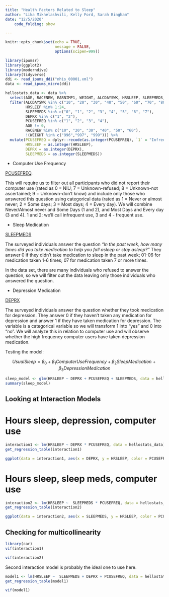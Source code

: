 ```yaml
---
title: "Health Factors Related to Sleep"
author: "Lika Mikhelashvili, Kelly Ford, Sarah Bingham"
date: "12/5/2020"
    code_folding: show

---
```


```r
knitr::opts_chunk$set(echo = TRUE,
                      message = FALSE,
                      options(scipen=999))
```


```r
library(ipumsr)
library(ggplot2)
library(moderndive)
library(tidyverse)
ddi <- read_ipums_ddi("nhis_00001.xml")
data <- read_ipums_micro(ddi)
```

```r
hellostats_data <- data %>%
  select(AGE, RACENEW, EARNIMP1, WEIGHT, ALCDAYSWK, HRSLEEP, SLEEPMEDS, DEPRX, PCUSEFREQ) %>%
  filter(ALCDAYSWK %in% c("10", "20", "30", "40", "50", "60", "70", "80"),
         HRSLEEP %in% 1:24,
         SLEEPMEDS %in% c("0", "1", "2", "3", "4", "5", "6", "7"),
         DEPRX %in% c("1", "2"),
         PCUSEFREQ %in% c("1", "2", "3", "4"),
         AGE != 0,
         RACENEW %in% c("10", "20", "30", "40", "50", "60"),
         !(WEIGHT %in% c("996","997", "999"))) %>% 
  mutate(PCUSEFREQ = dplyr::recode(as.integer(PCUSEFREQ), `1` = "Infrequent", `2` = "Infrequent", `3` = "Frequent", `4` = "Frequent"), 
         HRSLEEP = as.integer(HRSLEEP),
         DEPRX = as.integer(DEPRX),
         SLEEPMEDS = as.integer(SLEEPMEDS))
```


  - Computer Use Frequency

[PCUSEFREQ](https://nhis.ipums.org/nhis-action/variables/PCUSEFREQ#codes_section). 

This will require us to filter out all participants who did not report their computer use (rated as 0 = NIU; 7 = Unknown-refused; 8 = Unknown-not ascertained; 9 = Unknown-don't know) and include only those who answered this question using categorical data (rated as 1 = Never or almost never; 2 = Some days; 3 = Most days; 4 = Every day). We will combine Never/Almost never and Some Days (1 and 2), and Most Days and Every day (3 and 4). 1 and 2: we'll call infrequent use, 3 and 4 - frequent use.
 
 
  - Sleep Medication  

[SLEEPMEDS](https://nhis.ipums.org/nhis-action/variables/SLEEPMEDS#codes_section)

The surveyed individuals answer the question *"In the past week, how many times did you take medication to help you fall asleep or stay asleep?"* They answer 0 if they didn't take medication to sleep in the past week; 01-06 for medication taken 1-6 times; 07 for medication taken 7 or more times. 

In the data set, there are many individuals who refused to answer the question, so we will filter out the data leaving only those individuals who answered the question.


  - Depression Medication

[DEPRX](https://nhis.ipums.org/nhis-action/variables/DEPRX#codes_section)

The surveyed individuals answer the question whether they took medication for depression. They answer 0 if they haven't taken any medication for depression and answer 1 if they have taken medication for depression. The variable is a categorical variable so we will transform 1 into "yes" and 0 into "no". We will analyze this in relation to computer use and will observe whether the high frequency computer users have taken depression medication.


Testing the model: 

$$ UsualSleep = \beta_0 + \beta_1 ComputerUseFrequency + \beta_2SleepMedication + \beta_3DepressionMedication $$

```r
sleep_model <- glm(HRSLEEP ~ DEPRX + PCUSEFREQ + SLEEPMEDS, data = hellostats_data)
summary(sleep_model)
```


## Looking at Interaction Models

# Hours sleep, depression, computer use

```r
interaction1 <- lm(HRSLEEP ~ DEPRX * PCUSEFREQ, data = hellostats_data)
get_regression_table(interaction1)
```

```r
ggplot(data = interaction1, aes(x = DEPRX, y = HRSLEEP, color = PCUSEFREQ)) + geom_point() +  geom_smooth(method=lm) 
```

# Hours sleep, sleep meds, computer use

```r
interaction2 <- lm(HRSLEEP ~  SLEEPMEDS * PCUSEFREQ, data = hellostats_data)
get_regression_table(interaction2)
```

```r
ggplot(data = interaction2, aes(x = SLEEPMEDS, y = HRSLEEP, color = PCUSEFREQ)) + geom_point() +  geom_smooth(method=lm)
```

## Checking for multicollinearity 

```r
library(car)
vif(interaction1)
```

```r
vif(interaction2)
```

Second interaction model is probably the ideal one to use here. 


```r
model1 <- lm(HRSLEEP ~  SLEEPMEDS + DEPRX + PCUSEFREQ, data = hellostats_data)
get_regression_table(model1)
```

```r
vif(model1)
```

